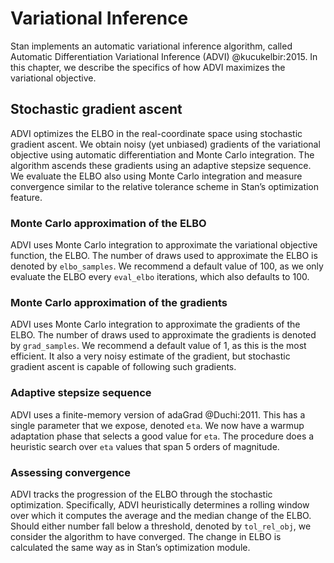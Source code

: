 
# Variational Inference {#vi-algorithms.chapter}

Stan implements an automatic variational inference algorithm, called
Automatic Differentiation Variational Inference (ADVI)
@kucukelbir:2015. In this chapter, we describe the specifics of
how ADVI maximizes the variational objective.


## Stochastic gradient ascent

ADVI optimizes the ELBO in the real-coordinate space using stochastic
gradient ascent. We obtain noisy (yet unbiased) gradients of the
variational objective using automatic differentiation and Monte Carlo
integration. The algorithm ascends these gradients using an adaptive
stepsize sequence. We evaluate the ELBO also using Monte Carlo
integration and measure convergence similar to the relative tolerance
scheme in Stan's optimization feature.


### Monte Carlo approximation of the ELBO {-}

ADVI uses Monte Carlo integration to approximate the variational
objective function, the ELBO. The number of draws used to
approximate the ELBO is denoted by `elbo_samples`. We
recommend a default value of $100$, as we only evaluate the ELBO every
`eval_elbo` iterations, which also defaults to $100$.


### Monte Carlo approximation of the gradients {-}

ADVI uses Monte Carlo integration to approximate the gradients of the
ELBO. The number of draws used to approximate the gradients is
denoted by `grad_samples`. We recommend a default value of
$1$, as this is the most efficient. It also a very noisy estimate of
the gradient, but stochastic gradient ascent is capable of following
such gradients.


### Adaptive stepsize sequence {-}

ADVI uses a finite-memory version of adaGrad @Duchi:2011. This
has a single parameter that we expose, denoted `eta`. We now
have a warmup adaptation phase that selects a good value for
`eta`. The procedure does a heuristic search over `eta`
values that span 5 orders of magnitude.


### Assessing convergence {-}

ADVI tracks the progression of the ELBO through the stochastic
optimization. Specifically, ADVI heuristically determines a rolling
window over which it computes the average and the median change of the
ELBO. Should either number fall below a threshold, denoted by
`tol_rel_obj`, we consider the algorithm to have converged. The change
in ELBO is calculated the same way as in Stan's optimization module.

